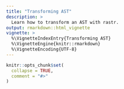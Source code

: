 ```yaml
---
title: "Transforming AST"
description: >
  Learn how to transform an AST with rastr.
output: rmarkdown::html_vignette
vignette: >
  %\VignetteIndexEntry{Transforming AST}
  %\VignetteEngine{knitr::rmarkdown}
  %\VignetteEncoding{UTF-8}
---
```


```r
knitr::opts_chunk$set(
  collapse = TRUE,
  comment = "#>"
)
```
